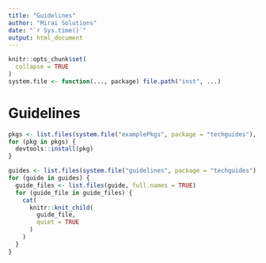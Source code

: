 ```yaml
---
title: "Guidelines"
author: "Mirai Solutions"
date: "`r Sys.time()`"
output: html_document
---
```


```r
knitr::opts_chunk$set(
  collapse = TRUE
)
system.file <- function(..., package) file.path("inst", ...)
```

# Guidelines

```r
pkgs <- list.files(system.file("examplePkgs", package = "techguides"), full.names = TRUE)
for (pkg in pkgs) {
  devtools::install(pkg)
}
```

```r
guides <- list.files(system.file("guidelines", package = "techguides"), full.names = TRUE)
for (guide in guides) {
  guide_files <- list.files(guide, full.names = TRUE)
  for (guide_file in guide_files) {
    cat(
      knitr::knit_child(
        guide_file,
        quiet = TRUE
      ) 
    ) 
  }
}
```
